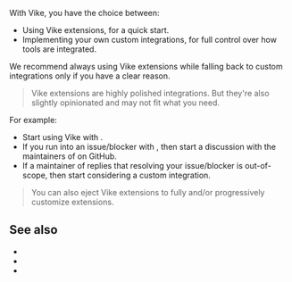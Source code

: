 
With Vike, you have the choice between:
- Using <Link href="/extensions">Vike extensions</Link>, for a quick start.
- Implementing your own custom integrations, for full control over how tools are integrated.

We recommend always using Vike extensions while falling back to custom integrations only if you have a clear reason.

> Vike extensions are highly polished integrations. But they're also slightly opinionated and may not fit what you need.

For example:
 - Start using Vike with <UiFrameworkExtension name />.
 - If you run into an issue/blocker with <UiFrameworkExtension succinct />, then start a discussion with the maintainers of <UiFrameworkExtension succinct /> on GitHub.
 - If a maintainer of <UiFrameworkExtension succinct /> replies that resolving your issue/blocker is out-of-scope, then start considering a custom integration.

> You can also <Link href="/eject">eject Vike extensions</Link> to fully and/or progressively customize extensions.

## See also

- <Link href="/react#custom-integration" />
- <Link href="/vue#custom-integration" />
- <Link href="/solid#custom-integration" />
